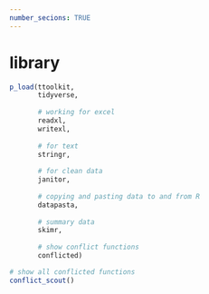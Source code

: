 ```yaml
---
number_secions: TRUE
---
```


# library

```r
p_load(ttoolkit, 
       tidyverse, 
       
       # working for excel
       readxl, 
       writexl,
       
       # for text
       stringr,
       
       # for clean data
       janitor,
       
       # copying and pasting data to and from R
       datapasta,
       
       # summary data
       skimr,
       
       # show conflict functions
       conflicted)
```




```r
# show all conflicted functions 
conflict_scout()
```


